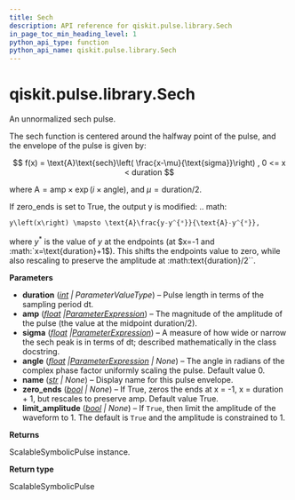 ```yaml
---
title: Sech
description: API reference for qiskit.pulse.library.Sech
in_page_toc_min_heading_level: 1
python_api_type: function
python_api_name: qiskit.pulse.library.Sech
---
```


<span id="qiskit-pulse-library-sech" />

# qiskit.pulse.library.Sech

<Function id="qiskit.pulse.library.Sech" name="Sech" isDedicatedPage={true} github="https://github.com/qiskit/qiskit/tree/main/qiskit/pulse/library/symbolic_pulses.py" signature="qiskit.pulse.library.Sech(duration, amp, sigma, angle=0.0, name=None, zero_ends=True, limit_amplitude=None)">
  An unnormalized sech pulse.

  The sech function is centered around the halfway point of the pulse, and the envelope of the pulse is given by:

  $$
  f(x) = \text{A}\text{sech}\left(
      \frac{x-\mu}{\text{sigma}}\right)  ,  0 <= x < duration
  $$

  where $\text{A} = \text{amp} \times\exp\left(i\times\text{angle}\right)$, and $\mu=\text{duration}/2$.

  If zero\_ends is set to True, the output y is modified: .. math:

  ```python
  y\left(x\right) \mapsto \text{A}\frac{y-y^{*}}{\text{A}-y^{*}},
  ```

  where $y^{*}$ is the value of $y$ at the endpoints (at $x=-1 and :math:`x=\text{duration}+1$). This shifts the endpoints value to zero, while also rescaling to preserve the amplitude at :math:text\{duration}/2\`\`.

  **Parameters**

  *   **duration** ([*int*](https://docs.python.org/3/library/functions.html#int "(in Python v3.12)") *| ParameterValueType*) – Pulse length in terms of the sampling period dt.
  *   **amp** ([*float*](https://docs.python.org/3/library/functions.html#float "(in Python v3.12)")  *|*[*ParameterExpression*](qiskit.circuit.ParameterExpression "qiskit.circuit.ParameterExpression")) – The magnitude of the amplitude of the pulse (the value at the midpoint duration/2).
  *   **sigma** ([*float*](https://docs.python.org/3/library/functions.html#float "(in Python v3.12)")  *|*[*ParameterExpression*](qiskit.circuit.ParameterExpression "qiskit.circuit.ParameterExpression")) – A measure of how wide or narrow the sech peak is in terms of dt; described mathematically in the class docstring.
  *   **angle** ([*float*](https://docs.python.org/3/library/functions.html#float "(in Python v3.12)")  *|*[*ParameterExpression*](qiskit.circuit.ParameterExpression "qiskit.circuit.ParameterExpression") *| None*) – The angle in radians of the complex phase factor uniformly scaling the pulse. Default value 0.
  *   **name** ([*str*](https://docs.python.org/3/library/stdtypes.html#str "(in Python v3.12)") *| None*) – Display name for this pulse envelope.
  *   **zero\_ends** ([*bool*](https://docs.python.org/3/library/functions.html#bool "(in Python v3.12)") *| None*) – If True, zeros the ends at x = -1, x = duration + 1, but rescales to preserve amp. Default value True.
  *   **limit\_amplitude** ([*bool*](https://docs.python.org/3/library/functions.html#bool "(in Python v3.12)") *| None*) – If `True`, then limit the amplitude of the waveform to 1. The default is `True` and the amplitude is constrained to 1.

  **Returns**

  ScalableSymbolicPulse instance.

  **Return type**

  ScalableSymbolicPulse
</Function>

